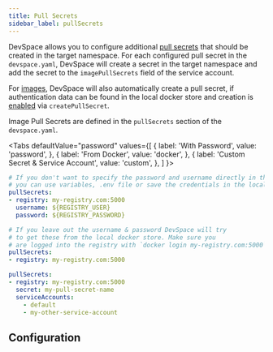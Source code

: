 ```yaml
---
title: Pull Secrets
sidebar_label: pullSecrets
---
```



DevSpace allows you to configure additional [pull secrets](https://kubernetes.io/docs/tasks/configure-pod-container/pull-image-private-registry/) that should be created in the target namespace. For each configured pull secret in the `devspace.yaml`, DevSpace will create a secret in the target namespace and add the secret to the `imagePullSecrets` field of the service account.

For [images](../images/basics.mdx), DevSpace will also automatically create a pull secret, if authentication data can be found in the local docker store and creation is [enabled](../images/basics.mdx#8-create-pull-secrets) via `createPullSecret`. 

Image Pull Secrets are defined in the `pullSecrets` section of the `devspace.yaml`.

<Tabs
    defaultValue="password"
    values={[
        { label: 'With Password', value: 'password', },
        { label: 'From Docker', value: 'docker', },
        { label: 'Custom Secret & Service Account', value: 'custom', },
    ]
    }>
<TabItem value="password">

```yaml
# If you don't want to specify the password and username directly in the config
# you can use variables, .env file or save the credentials in the local docker store
pullSecrets:
- registry: my-registry.com:5000
  username: ${REGISTRY_USER}
  password: ${REGISTRY_PASSWORD}
```

</TabItem>
<TabItem value="docker">

```yaml
# If you leave out the username & password DevSpace will try
# to get these from the local docker store. Make sure you
# are logged into the registry with `docker login my-registry.com:5000`
pullSecrets:
- registry: my-registry.com:5000
```

</TabItem>
<TabItem value="custom">

```yaml
pullSecrets:
- registry: my-registry.com:5000
  secret: my-pull-secret-name
  serviceAccounts:
    - default
    - my-other-service-account
```

</TabItem>
</Tabs>

## Configuration

<ConfigPartialPullSecrets/>
